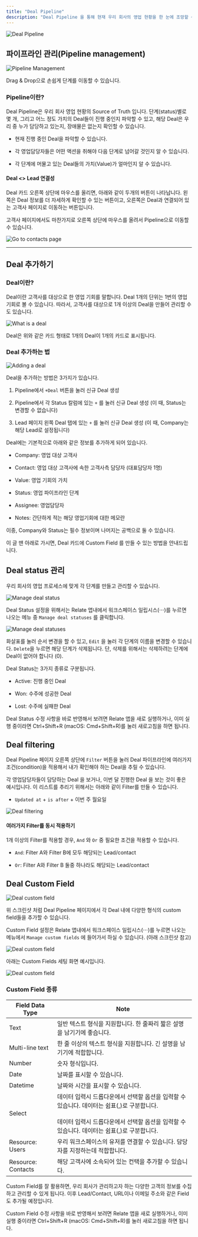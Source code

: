 ```yaml
---
title: "Deal Pipeline"
description: "Deal Pipeline 을 통해 현재 우리 회사의 영업 현황을 한 눈에 조망할 수 있습니다. 누가 어떤 고객을 담당하고 있고, 각 Deal 은 어느 단계에 머물러 있는지 빠르게 파악하고 적절한 action을 취할 수 있습니다."
---
```


![Deal Pipeline](/docs/images/fundamentals/deal-pipeline.png)

## 파이프라인 관리(Pipeline management)

![Pipeline Management](/docs/images/fundamentals/pipeline-management.png)

Drag & Drop으로 손쉽게 단계를 이동할 수 있습니다.

### Pipeline이란?

Deal Pipeline은 우리 회사 영업 현황의 Source of Truth 입니다. 단계(status)별로 몇 개, 그리고 어느 정도 가치의 Deal들이 진행 중인지 파악할 수 있고, 해당 Deal은 우리 중 누가 담당하고 있는지, 장애물은 없는지 확인할 수 있습니다.

- 현재 진행 중인 Deal을 파악할 수 있습니다.

- 각 영업담당자들은 어떤 액션을 취해야 다음 단계로 넘어갈 것인지 알 수 있습니다.

- 각 단계에 머물고 있는 Deal들의 가치(Value)가 얼마인지 알 수 있습니다.

#### Deal \<> Lead 연결성

Deal 카드 오른쪽 상단에 마우스를 올리면, 아래와 같이 두개의 버튼이 나타납니다. 왼쪽은 Deal 정보를 더 자세하게 확인할 수 있는 버튼이고, 오른쪽은 Deal과 연결되어 있는 고객사 페이지로 이동하는 버튼입니다.

고객사 페이지에서도 마찬가지로 오른쪽 상단에 마우스를 올려서 Pipeline으로 이동할 수 있습니다.

![Go to contacts page](/docs/images/fundamentals/deal-connection.png)

---

## Deal 추가하기

### Deal이란?

Deal이란 고객사를 대상으로 한 영업 기회를 말합니다. Deal 1개의 단위는 1번의 영업 기회로 볼 수 있습니다. 따라서, 고객사를 대상으로 1개 이상의 Deal을 만들어 관리할 수도 있습니다.

![What is a deal](/docs/images/fundamentals/what-is-deal.png)

Deal은 위와 같은 카드 형태로 1개의 Deal이 1개의 카드로 표시됩니다.

### Deal 추가하는 법

![Adding a deal](/docs/images/fundamentals/how-to-add-deals.png)

Deal을 추가하는 방법은 3가지가 있습니다.

1. Pipeline에서 `+Deal` 버튼을 눌러 신규 Deal 생성

2. Pipeline에서 각 Status 칼럼에 있는 `+` 를 눌러 신규 Deal 생성 (이 때, Status는 변경할 수 없습니다)

3. Lead 페이지 왼쪽 Deal 탭에 있는 `+` 를 눌러 신규 Deal 생성 (이 때, Company는 해당 Lead로 설정됩니다)

Deal에는 기본적으로 아래와 같은 정보를 추가하게 되어 있습니다.

- Company: 영업 대상 고객사

- Contact: 영업 대상 고객사에 속한 고객사측 담당자 (대표담당자 1명)

- Value: 영업 기회의 가치

- Status: 영업 파이프라인 단계

- Assignee: 영업담당자

- Notes: 간단하게 적는 해당 영업기회에 대한 메모란

이중, Company와 Status는 필수 정보이며 나머지는 공백으로 둘 수 있습니다.

<Note>

이 글 맨 아래로 가시면, Deal 카드에 Custom Field 를 만들 수 있는 방법을 안내드립니다.

</Note>

## Deal status 관리

우리 회사의 영업 프로세스에 맞게 각 단계를 만들고 관리할 수 있습니다.

![Manage deal status](/docs/images/fundamentals/manage-deal-status.png)

Deal Status 설정을 위해서는 Relate 앱내에서 워크스페이스 일립시스(⋅⋅⋅)를 누르면 나오는 메뉴 중 `Manage deal statuses` 를 클릭합니다.

![Manage deal statuses](/docs/images/fundamentals/manage-deal-statuses.png)

화살표를 눌러 순서 변경을 할 수 있고, `Edit` 을 눌러 각 단계의 이름을 변경할 수 있습니다. `Delete`을 누르면 해당 단계가 삭제됩니다. 단, 삭제를 위해서는 삭제하려는 단계에 Deal이 없어야 합니다 (0).

Deal Status는 3가지 종류로 구분됩니다.

- Active: 진행 중인 Deal

- Won: 수주에 성공한 Deal

- Lost: 수주에 실패한 Deal

<Note>

Deal Status 수정 사항을 바로 반영해서 보려면 Relate 앱을 새로 실행하거나, 이미 실행 중이라면 Ctrl+Shift+R (macOS: Cmd+Shift+R)를 눌러 새로고침을 하면 됩니다.

</Note>

## Deal filtering

Deal Pipeline 페이지 오른쪽 상단에 `Filter` 버튼을 눌러 Deal 파이프라인에 여러가지 조건(condition)을 적용해서 내가 확인해야 하는 Deal을 추릴 수 있습니다.

각 영업담당자들이 담당하는 Deal 을 보거나, 이번 달 진행한 Deal 을 보는 것이 좋은 예시입니다. 이 리스트를 추리기 위해서는 아래와 같이 Filter를 만들 수 있습니다.

- `Updated at` \+ `is after` \+ 이번 주 월요일

![Deal filtering](/docs/images/fundamentals/deal-filtering.png)

#### 여러가지 Filter를 동시 적용하기

1개 이상의 Filter를 적용할 경우, `And` 와 `Or` 중 필요한 조건을 적용할 수 있습니다.

- `And`: Filter A와 Filter B에 모두 해당되는 Lead/contact

- `Or`: Filter A와 Filter B 둘중 하나라도 해당되는 Lead/contact

## Deal Custom Field

![Deal custom field](/docs/images/fundamentals/deal-custom-field.png)

위 스크린샷 처럼 Deal Pipeline 페이지에서 각 Deal 내에 다양한 형식의 custom field들을 추가할 수 있습니다.

Custom Field 설정은 Relate 앱내에서 워크스페이스 일립시스(⋅⋅⋅)를 누르면 나오는 메뉴에서 `Manage custom fields` 에 들어가서 하실 수 있습니다. (아래 스크린샷 참고)

![Deal custom field](/docs/images/fundamentals/manage-custom-fields.png)

아래는 Custom Fields 세팅 화면 예시입니다.

![Deal custom field](/docs/images/fundamentals/setting-custom-fields.png)

### Custom Field 종류

| Field Data Type    | Note                                                                                                                                                                                               |
| ------------------ | -------------------------------------------------------------------------------------------------------------------------------------------------------------------------------------------------- |
| Text               | 일반 텍스트 형식을 지원합니다. 한 줄짜리 짧은 설명을 남기기에 좋습니다.                                                                                                                            |
| Multi-line text    | 한 줄 이상의 텍스트 형식을 지원합니다. 긴 설명을 남기기에 적합합니다.                                                                                                                              |
| Number             | 숫자 형식입니다.                                                                                                                                                                                   |
| Date               | 날짜를 표시할 수 있습니다.                                                                                                                                                                         |
| Datetime           | 날짜와 시간을 표시할 수 있습니다.                                                                                                                                                                  |
| Select             | 데이터 입력시 드롭다운에서 선택할 옵션을 입력할 수 있습니다. 데이터는 쉼표(,)로 구분합니다.<br /><br />데이터 입력시 드롭다운에서 선택할 옵션을 입력할 수 있습니다. 데이터는 쉼표(,)로 구분합니다. |
| Resource: Users    | 우리 워크스페이스의 유저를 연결할 수 있습니다. 담당자를 지정하는데 적합합니다.                                                                                                                     |
| Resource: Contacts | 해당 고객사에 소속되어 있는 컨택을 추가할 수 있습니다.                                                                                                                                             |

<Note>

Custom Field를 잘 활용하면, 우리 회사가 관리하고자 하는 다양한 고객의 정보를 수집하고 관리할 수 있게 됩니다. 이후 Lead/Contact, URL이나 이메일 주소와 같은 Field도 추가될 예정입니다.

</Note>

<Note>

Custom Field 수정 사항을 바로 반영해서 보려면 Relate 앱을 새로 실행하거나, 이미 실행 중이라면 Ctrl+Shift+R (macOS: Cmd+Shift+R)를 눌러 새로고침을 하면 됩니다.

</Note>
